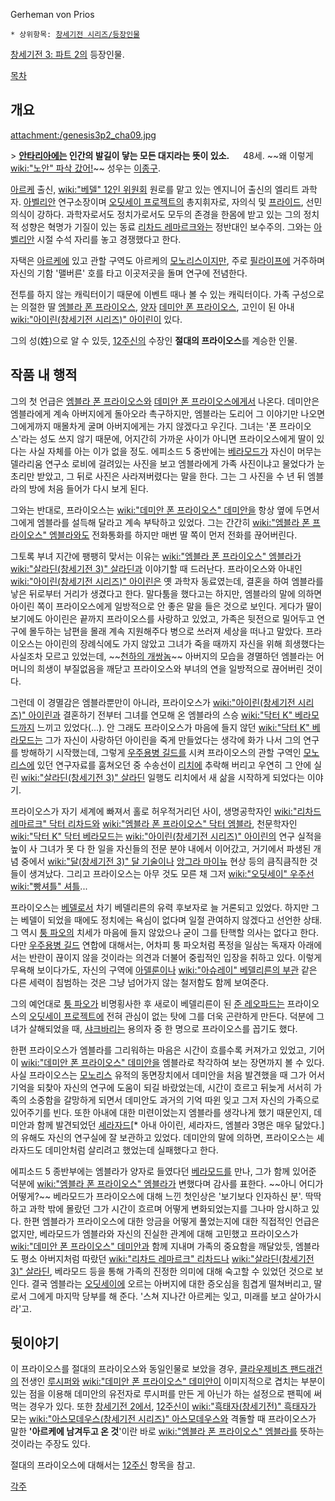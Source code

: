 Gerheman von Prios

 * 상위항목: [[창세기전 시리즈/등장인물]]

[[창세기전 3: 파트 2]]의 등장인물.

[[목차]]
== 개요 ==
attachment:/genesis3p2_cha09.jpg

> '''[[안타리아]]에는 인간의 발길이 닿는 모든 대지라는 뜻이 있소.'''
　
48세. ~~왜 이렇게 [[wiki:"노안" 파삭 갔어!]]~~ 성우는 [[이종구]].

[[아르케]] 출신, [[wiki:"베델" 12인 위원회]] 원로를 맡고 있는 엔지니어 출신의 엘리트 과학자. [[아벨리안]] 연구소장이며 [[오딧세이 프로젝트]]의 총지휘자로, 자의식 및 [[프라이드]], 선민의식이 강하다. 과학자로서도 정치가로서도 모두의 존경을 한몸에 받고 있는 그의 정치적 성향은 혁명가 기질이 있는 동료 [[리차드 레마르크]]와는 정반대인 보수주의. 그와는 [[아벨리안]] 시절 수석 자리를 놓고 경쟁했다고 한다.

자택은 [[아르케]]에 있고 관할 구역도 아르케의 [[모노리스]]이지만, 주로 [[필라이프]]에 거주하며 자신의 기함 '맬버른' 호를 타고 이곳저곳을 돌며 연구에 전념한다.

전투를 하지 않는 캐릭터이기 때문에 이벤트 때나 볼 수 있는 캐릭터이다. 가족 구성으로는 의절한 딸 [[엠블라 폰 프라이오스]], [[양자]] [[데미안 폰 프라이오스]], 고인이 된 아내 [[wiki:"아이린(창세기전 시리즈)" 아이린]]이 있다.

그의 성(姓)으로 알 수 있듯, [[12주신]]의 수장인 '''절대의 프라이오스'''를 계승한 인물.

== 작품 내 행적 ==
그의 첫 언급은 [[엠블라 폰 프라이오스]]와 [[데미안 폰 프라이오스]]에게서 나온다. 데미안은 엠블라에게 계속 아버지에게 돌아오라 촉구하지만, 엠블라는 도리어 그 이야기만 나오면 그에게까지 매몰차게 굴며 아버지에게는 가지 않겠다고 우긴다. 그녀는 '폰 프라이오스'라는 성도 쓰지 않기 때문에, 어지간히 가까운 사이가 아니면 프라이오스에게 딸이 있다는 사실 자체를 아는 이가 없을 정도. 에피소드 5 중반에는 [[베라모드]]가 자신이 머무는 델라리움 연구소 로비에 걸려있는 사진을 보고 엠블라에게 가족 사진이냐고 물었다가 눈초리만 받았고, 그 뒤로 사진은 사라져버렸다는 말을 한다. 그는 그 사진을 수 년 뒤 엠블라의 방에 처음 들어가 다시 보게 된다.

그와는 반대로, 프라이오스는 [[wiki:"데미안 폰 프라이오스" 데미안]]을 항상 옆에 두면서 그에게 엠블라를 설득해 달라고 계속 부탁하고 있었다. 그는 간간히 [[wiki:"엠블라 폰 프라이오스" 엠블라]]와도 전화통화를 하지만 매번 딸 쪽이 먼저 전화를 끊어버린다.

그토록 부녀 지간에 팽팽히 맞서는 이유는 [[wiki:"엠블라 폰 프라이오스" 엠블라]]가 [[wiki:"살라딘(창세기전 3)" 살라딘]]과 이야기할 때 드러난다. 프라이오스와 아내인 [[wiki:"아이린(창세기전 시리즈)" 아이린]]은 옛 과학자 동료였는데, 결혼을 하여 엠블라를 낳은 뒤로부터 거리가 생겼다고 한다. 말다툼을 했다고는 하지만, 엠블라의 말에 의하면 아이린 쪽이 프라이오스에게 일방적으로 안 좋은 말을 들은 것으로 보인다. 게다가 딸이 보기에도 아이린은 끝까지 프라이오스를 사랑하고 있었고, 가족은 뒷전으로 밀어두고 연구에 몰두하는 남편을 몰래 계속 지원해주다 병으로 쓰러져 세상을 떠나고 말았다. 프라이오스는 아이린의 장례식에도 가지 않았고 그녀가 죽을 때까지 자신을 위해 희생했다는 사실조차 모르고 있었는데, ~~[[천하의 개쌍놈]]~~ 아버지의 모습을 경멸하던 엠블라는 어머니의 희생이 부질없음을 깨닫고 프라이오스와 부녀의 연을 일방적으로 끊어버린 것이다.

그런데 이 경멸감은 엠블라뿐만이 아니라, 프라이오스가 [[wiki:"아이린(창세기전 시리즈)" 아이린]]과 결혼하기 전부터 그녀를 연모해 온 엠블라의 스승 [[wiki:"닥터 K" 베라모드]]까지 느끼고 있었다(...). 안 그래도 프라이오스가 마음에 들지 않던 [[wiki:"닥터 K" 베라모드]]는 그가 자신이 사랑하던 아이린을 죽게 만들었다는 생각에 화가 나서 그의 연구를 방해하기 시작했는데, 그렇게 [[우주용병 길드]]를 시켜 프라이오스의 관할 구역인 [[모노리스]]에 있던 연구자료를 훔쳐오던 중 수송선이 [[리치]]에 추락해 버리고 우연히 그 안에 실린 [[wiki:"살라딘(창세기전 3)" 살라딘]] 일행도 리치에서 새 삶을 시작하게 되었다는 이야기.

프라이오스가 자기 세계에 빠져서 홀로 허우적거리던 사이, 생명공학자인 [[wiki:"리차드 레마르크" 닥터 리차드]]와 [[wiki:"엠블라 폰 프라이오스" 닥터 엠블라]], 천문학자인 [[wiki:"닥터 K" 닥터 베라모드]]는 [[wiki:"아이린(창세기전 시리즈)" 아이린]]의 연구 실적을 높이 사 그녀가 못 다 한 일을 자신들의 전문 분야 내에서 이어갔고, 거기에서 파생된 개념 중에서 [[wiki:"달(창세기전 3)" 달 기술]]이나 [[앙그라 마이뉴]] 현상 등의 큼직큼직한 것들이 생겨났다. 그리고 프라이오스는 아무 것도 모른 채 그저 [[wiki:"오딧세이" 우주선]] [[wiki:"빵셔틀" 셔틀]]...

프라이오스는 [[베델]]로서 차기 베델리른의 유력 후보자로 늘 거론되고 있었다. 하지만 그는 베델이 되었을 때에도 정치에는 욕심이 없다며 일절 관여하지 않겠다고 선언한 상태. 그 역시 [[퉁 파오]]의 치세가 마음에 들지 않았으나 굳이 그를 탄핵할 의사는 없다고 한다. 다만 [[우주용병 길드]] 연합에 대해서는, 어차피 퉁 파오처럼 폭정을 일삼는 독재자 아래에서는 반란이 끊이지 않을 것이라는 의견과 더불어 중립적인 입장을 취하고 있다. 이렇게 무욕해 보이다가도, 자신의 구역에 [[아델룬]]이나 [[wiki:"아슈레이" 베델리른의 부관]] 같은 다른 세력이 침범하는 것은 그냥 넘어가지 않는 철저함도 함께 보여준다.

그의 예언대로 [[퉁 파오]]가 비명횡사한 후 새로이 베델리른이 된 [[준 레오파드]]는 프라이오스의 [[오딧세이 프로젝트]]에 전혀 관심이 없는 탓에 그를 더욱 곤란하게 만든다. 덕분에 그녀가 살해되었을 때, [[샤크바리]]는 용의자 중 한 명으로 프라이오스를 꼽기도 했다.

한편 프라이오스가 엠블라를 그리워하는 마음은 시간이 흐를수록 커져가고 있었고, 기어이 [[wiki:"데미안 폰 프라이오스" 데미안]]을 엠블라로 착각하여 보는 장면까지 볼 수 있다. 사실 프라이오스는 [[모노리스]] 유적의 동면장치에서 데미안을 처음 발견했을 때 그가 어서 기억을 되찾아 자신의 연구에 도움이 되길 바랐었는데, 시간이 흐르고 뒤늦게 서서히 가족의 소중함을 갈망하게 되면서 데미안도 과거의 기억 따윈 잊고 그저 자신의 가족으로 있어주기를 빈다. 또한 아내에 대한 미련이었는지 엠블라를 생각나게 했기 때문인지, 데미안과 함께 발견되었던 [[셰라자드]][* 아내 아이린, 셰라자드, 엠블라 3명은 매우 닮았다.]의 유해도 자신의 연구실에 잘 보관하고 있었다. 데미안의 말에 의하면, 프라이오스는 셰라자드도 데미안처럼 살리려고 했었는데 실패했다고 한다.

에피소드 5 종반부에는 엠블라가 양자로 들였다던 [[베라모드]]를 만나, 그가 함께 있어준 덕분에 [[wiki:"엠블라 폰 프라이오스" 엠블라]]가 변했다며 감사를 표한다. ~~아니 어디가 어떻게?~~ 베라모드가 프라이오스에 대해 느낀 첫인상은 '보기보다 인자하신 분'. 딱딱하고 과학 밖에 몰랐던 그가 시간이 흐르며 어떻게 변화되었는지를 그나마 암시하고 있다. 한편 엠블라가 프라이오스에 대한 앙금을 어떻게 풀었는지에 대한 직접적인 언급은 없지만, 베라모드가 엠블라와 자신의 진실한 관계에 대해 고민했고 프라이오스가 [[wiki:"데미안 폰 프라이오스" 데미안]]과 함께 지내며 가족의 중요함을 깨달았듯, 엠블라도 평소 아버지처럼 따랐던 [[wiki:"리차드 레마르크" 리차드]]나 [[wiki:"살라딘(창세기전 3)" 살라딘]], 베라모드 등을 통해 가족의 진정한 의미에 대해 숙고할 수 있었던 것으로 보인다. 결국 엠블라는 [[오딧세이]]에 오르는 아버지에 대한 증오심을 힘겹게 떨쳐버리고, 딸로서 그에게 마지막 당부를 해 준다. '스쳐 지나간 아르케는 잊고, 미래를 보고 살아가시라'고.

== 뒷이야기 ==
이 프라이오스를 절대의 프라이오스와 동일인물로 보았을 경우, [[클라우제비츠 팬드래건]]의 전생인 [[루시퍼]]와 [[wiki:"데미안 폰 프라이오스" 데미안]]이 이미지적으로 겹치는 부분이 있는 점을 이용해 데미안의 유전자로 루시퍼를 만든 게 아닌가 하는 설정으로 팬픽에 써먹는 경우가 있다. 또한 [[창세기전 2]]에서, [[12주신]]이 [[wiki:"흑태자(창세기전)" 흑태자]]가 모는 [[wiki:"아스모데우스(창세기전 시리즈)" 아스모데우스]]와 격돌할 때 프라이오스가 말한 ''''아르케에 남겨두고 온 것''''이란 바로 [[wiki:"엠블라 폰 프라이오스" 엠블라]]를 뜻하는 것이라는 주장도 있다.

절대의 프라이오스에 대해서는 [[12주신]] 항목을 참고.

[[각주]]
